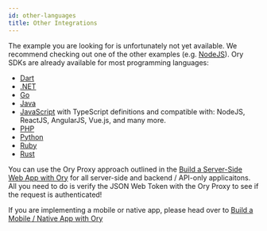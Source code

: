 ```yaml
---
id: other-languages
title: Other Integrations
---
```


The example you are looking for is unfortunately not yet available. We recommend
checking out one of the other examples (e.g.
[NodeJS](./server-side-web-app.mdx)). Ory SDKs are already available for most
programming languages:

- [Dart](https://pub.dev/packages/ory_client)
- [.NET](https://www.nuget.org/packages/Ory.Client/)
- [Go](https://github.com/ory/client-go)
- [Java](https://search.maven.org/artifact/sh.ory/ory-client)
- [JavaScript](https://www.npmjs.com/package/@ory/client) with TypeScript
  definitions and compatible with: NodeJS, ReactJS, AngularJS, Vue.js, and many
  more.
- [PHP](https://packagist.org/packages/ory/client)
- [Python](https://pypi.org/project/ory-client/)
- [Ruby](https://rubygems.org/gems/ory-client)
- [Rust](https://crates.io/crates/ory-client)

You can use the Ory Proxy approach outlined in the
[Build a Server-Side Web App with Ory](./server-side-web-app.mdx) for all
server-side and backend / API-only applicaitons. All you need to do is verify
the JSON Web Token with the Ory Proxy to see if the request is authenticated!

If you are implementing a mobile or native app, please head over to
[Build a Mobile / Native App with Ory](./native-mobile-app.mdx)
